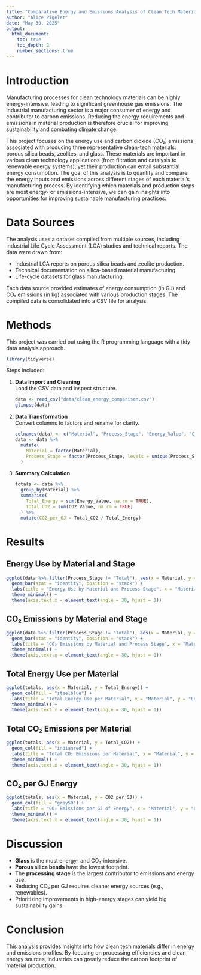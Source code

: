 ```yaml
---
title: "Comparative Energy and Emissions Analysis of Clean Tech Materials"
author: "Alice Pigelet"
date: "May 30, 2025"
output:
  html_document:
    toc: true
    toc_depth: 2
    number_sections: true
---
```


# Introduction

Manufacturing processes for clean technology materials can be highly energy-intensive, leading to significant greenhouse gas emissions. The industrial manufacturing sector is a major consumer of energy and contributor to carbon emissions. Reducing the energy requirements and emissions in material production is therefore crucial for improving sustainability and combating climate change.

This project focuses on the energy use and carbon dioxide (CO₂) emissions associated with producing three representative clean-tech materials: porous silica beads, zeolites, and glass. These materials are important in various clean technology applications (from filtration and catalysis to renewable energy systems), yet their production can entail substantial energy consumption. The goal of this analysis is to quantify and compare the energy inputs and emissions across different stages of each material’s manufacturing process. By identifying which materials and production steps are most energy- or emissions-intensive, we can gain insights into opportunities for improving sustainable manufacturing practices.

# Data Sources

The analysis uses a dataset compiled from multiple sources, including industrial Life Cycle Assessment (LCA) studies and technical reports. The data were drawn from:

- Industrial LCA reports on porous silica beads and zeolite production.
- Technical documentation on silica-based material manufacturing.
- Life-cycle datasets for glass manufacturing.

Each data source provided estimates of energy consumption (in GJ) and CO₂ emissions (in kg) associated with various production stages. The compiled data is consolidated into a CSV file for analysis.

# Methods

This project was carried out using the R programming language with a tidy data analysis approach.

```r
library(tidyverse)
```

Steps included:

1. **Data Import and Cleaning**  
   Load the CSV data and inspect structure.

   ```r
   data <- read_csv("data/clean_energy_comparison.csv")
   glimpse(data)
   ```

2. **Data Transformation**  
   Convert columns to factors and rename for clarity.

   ```r
   colnames(data) <- c("Material", "Process_Stage", "Energy_Value", "CO2_Value", "Notes", "Source")
   data <- data %>%
     mutate(
       Material = factor(Material),
       Process_Stage = factor(Process_Stage, levels = unique(Process_Stage))
     )
   ```

3. **Summary Calculation**

   ```r
   totals <- data %>%
     group_by(Material) %>%
     summarise(
       Total_Energy = sum(Energy_Value, na.rm = TRUE),
       Total_CO2 = sum(CO2_Value, na.rm = TRUE)
     ) %>%
     mutate(CO2_per_GJ = Total_CO2 / Total_Energy)
   ```

# Results

## Energy Use by Material and Stage

```r
ggplot(data %>% filter(Process_Stage != "Total"), aes(x = Material, y = Energy_Value, fill = Process_Stage)) +
  geom_bar(stat = "identity", position = "stack") +
  labs(title = "Energy Use by Material and Process Stage", x = "Material", y = "Energy (GJ/ton)") +
  theme_minimal() +
  theme(axis.text.x = element_text(angle = 30, hjust = 1))
```

## CO₂ Emissions by Material and Stage

```r
ggplot(data %>% filter(Process_Stage != "Total"), aes(x = Material, y = CO2_Value, fill = Process_Stage)) +
  geom_bar(stat = "identity", position = "stack") +
  labs(title = "CO₂ Emissions by Material and Process Stage", x = "Material", y = "CO₂ Emissions (kg/ton)") +
  theme_minimal() +
  theme(axis.text.x = element_text(angle = 30, hjust = 1))
```

## Total Energy Use per Material

```r
ggplot(totals, aes(x = Material, y = Total_Energy)) +
  geom_col(fill = "steelblue") +
  labs(title = "Total Energy Use per Material", x = "Material", y = "Energy (GJ/ton)") +
  theme_minimal() +
  theme(axis.text.x = element_text(angle = 30, hjust = 1))
```

## Total CO₂ Emissions per Material

```r
ggplot(totals, aes(x = Material, y = Total_CO2)) +
  geom_col(fill = "indianred") +
  labs(title = "Total CO₂ Emissions per Material", x = "Material", y = "CO₂ (kg/ton)") +
  theme_minimal() +
  theme(axis.text.x = element_text(angle = 30, hjust = 1))
```

## CO₂ per GJ Energy

```r
ggplot(totals, aes(x = Material, y = CO2_per_GJ)) +
  geom_col(fill = "gray50") +
  labs(title = "CO₂ Emissions per GJ of Energy", x = "Material", y = "CO₂ (kg/GJ)") +
  theme_minimal() +
  theme(axis.text.x = element_text(angle = 30, hjust = 1))
```

# Discussion

- **Glass** is the most energy- and CO₂-intensive.
- **Porous silica beads** have the lowest footprint.
- The **processing stage** is the largest contributor to emissions and energy use.
- Reducing CO₂ per GJ requires cleaner energy sources (e.g., renewables).
- Prioritizing improvements in high-energy stages can yield big sustainability gains.

# Conclusion

This analysis provides insights into how clean tech materials differ in energy and emissions profiles. By focusing on processing efficiencies and clean energy sources, industries can greatly reduce the carbon footprint of material production.

